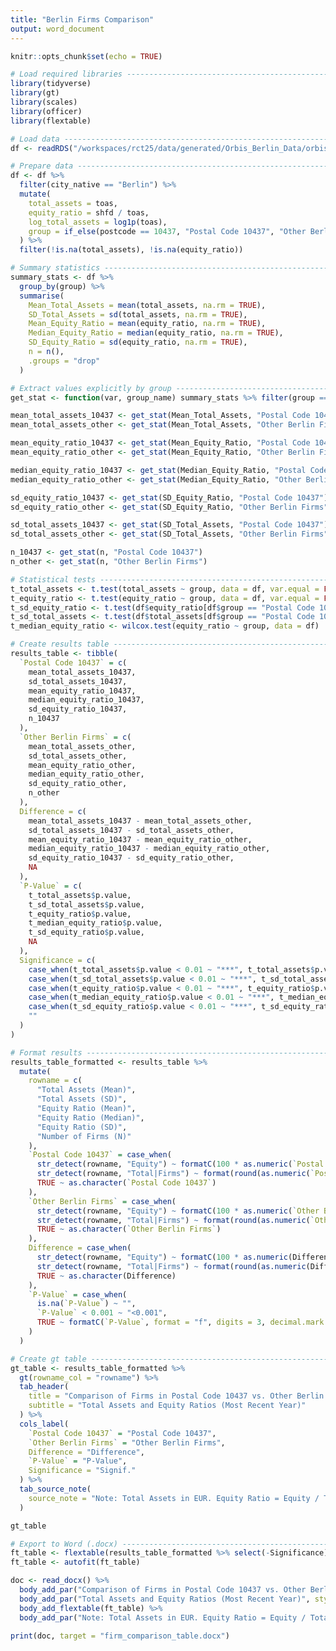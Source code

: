 ---
title: "Berlin Firms Comparison"
output: word_document
---

```{r setup, include=FALSE}
knitr::opts_chunk$set(echo = TRUE) 
```

```{r}
# Load required libraries ----------------------------------------------------
library(tidyverse)
library(gt)
library(scales)
library(officer)
library(flextable)

# Load data ------------------------------------------------------------------
df <- readRDS("/workspaces/rct25/data/generated/Orbis_Berlin_Data/orbis_panel_berlin.rds")

# Prepare data ---------------------------------------------------------------
df <- df %>%
  filter(city_native == "Berlin") %>%
  mutate(
    total_assets = toas,
    equity_ratio = shfd / toas,
    log_total_assets = log1p(toas),
    group = if_else(postcode == 10437, "Postal Code 10437", "Other Berlin Firms")
  ) %>%
  filter(!is.na(total_assets), !is.na(equity_ratio))

# Summary statistics ---------------------------------------------------------
summary_stats <- df %>%
  group_by(group) %>%
  summarise(
    Mean_Total_Assets = mean(total_assets, na.rm = TRUE),
    SD_Total_Assets = sd(total_assets, na.rm = TRUE),
    Mean_Equity_Ratio = mean(equity_ratio, na.rm = TRUE),
    Median_Equity_Ratio = median(equity_ratio, na.rm = TRUE),
    SD_Equity_Ratio = sd(equity_ratio, na.rm = TRUE),
    n = n(),
    .groups = "drop"
  )

# Extract values explicitly by group ------------------------------------------
get_stat <- function(var, group_name) summary_stats %>% filter(group == group_name) %>% pull({{ var }})

mean_total_assets_10437 <- get_stat(Mean_Total_Assets, "Postal Code 10437")
mean_total_assets_other <- get_stat(Mean_Total_Assets, "Other Berlin Firms")

mean_equity_ratio_10437 <- get_stat(Mean_Equity_Ratio, "Postal Code 10437")
mean_equity_ratio_other <- get_stat(Mean_Equity_Ratio, "Other Berlin Firms")

median_equity_ratio_10437 <- get_stat(Median_Equity_Ratio, "Postal Code 10437")
median_equity_ratio_other <- get_stat(Median_Equity_Ratio, "Other Berlin Firms")

sd_equity_ratio_10437 <- get_stat(SD_Equity_Ratio, "Postal Code 10437")
sd_equity_ratio_other <- get_stat(SD_Equity_Ratio, "Other Berlin Firms")

sd_total_assets_10437 <- get_stat(SD_Total_Assets, "Postal Code 10437")
sd_total_assets_other <- get_stat(SD_Total_Assets, "Other Berlin Firms")

n_10437 <- get_stat(n, "Postal Code 10437")
n_other <- get_stat(n, "Other Berlin Firms")

# Statistical tests ----------------------------------------------------------
t_total_assets <- t.test(total_assets ~ group, data = df, var.equal = FALSE)
t_equity_ratio <- t.test(equity_ratio ~ group, data = df, var.equal = FALSE)
t_sd_equity_ratio <- t.test(df$equity_ratio[df$group == "Postal Code 10437"], df$equity_ratio[df$group != "Postal Code 10437"], var.equal = FALSE)
t_sd_total_assets <- t.test(df$total_assets[df$group == "Postal Code 10437"], df$total_assets[df$group != "Postal Code 10437"], var.equal = FALSE)
t_median_equity_ratio <- wilcox.test(equity_ratio ~ group, data = df)

# Create results table -------------------------------------------------------
results_table <- tibble(
  `Postal Code 10437` = c(
    mean_total_assets_10437,
    sd_total_assets_10437,
    mean_equity_ratio_10437,
    median_equity_ratio_10437,
    sd_equity_ratio_10437,
    n_10437
  ),
  `Other Berlin Firms` = c(
    mean_total_assets_other,
    sd_total_assets_other,
    mean_equity_ratio_other,
    median_equity_ratio_other,
    sd_equity_ratio_other,
    n_other
  ),
  Difference = c(
    mean_total_assets_10437 - mean_total_assets_other,
    sd_total_assets_10437 - sd_total_assets_other,
    mean_equity_ratio_10437 - mean_equity_ratio_other,
    median_equity_ratio_10437 - median_equity_ratio_other,
    sd_equity_ratio_10437 - sd_equity_ratio_other,
    NA
  ),
  `P-Value` = c(
    t_total_assets$p.value,
    t_sd_total_assets$p.value,
    t_equity_ratio$p.value,
    t_median_equity_ratio$p.value,
    t_sd_equity_ratio$p.value,
    NA
  ),
  Significance = c(
    case_when(t_total_assets$p.value < 0.01 ~ "***", t_total_assets$p.value < 0.05 ~ "**", t_total_assets$p.value < 0.1 ~ "*", TRUE ~ ""),
    case_when(t_sd_total_assets$p.value < 0.01 ~ "***", t_sd_total_assets$p.value < 0.05 ~ "**", t_sd_total_assets$p.value < 0.1 ~ "*", TRUE ~ ""),
    case_when(t_equity_ratio$p.value < 0.01 ~ "***", t_equity_ratio$p.value < 0.05 ~ "**", t_equity_ratio$p.value < 0.1 ~ "*", TRUE ~ ""),
    case_when(t_median_equity_ratio$p.value < 0.01 ~ "***", t_median_equity_ratio$p.value < 0.05 ~ "**", t_median_equity_ratio$p.value < 0.1 ~ "*", TRUE ~ ""),
    case_when(t_sd_equity_ratio$p.value < 0.01 ~ "***", t_sd_equity_ratio$p.value < 0.05 ~ "**", t_sd_equity_ratio$p.value < 0.1 ~ "*", TRUE ~ ""),
    ""
  )
)

# Format results -------------------------------------------------------------
results_table_formatted <- results_table %>%
  mutate(
    rowname = c(
      "Total Assets (Mean)",
      "Total Assets (SD)",
      "Equity Ratio (Mean)",
      "Equity Ratio (Median)",
      "Equity Ratio (SD)",
      "Number of Firms (N)"
    ),
    `Postal Code 10437` = case_when(
      str_detect(rowname, "Equity") ~ formatC(100 * as.numeric(`Postal Code 10437`), format = "f", digits = 2, big.mark = ".", decimal.mark = ",") %>% paste0("%"),
      str_detect(rowname, "Total|Firms") ~ format(round(as.numeric(`Postal Code 10437`), 0), big.mark = ".", decimal.mark = ",", scientific = FALSE),
      TRUE ~ as.character(`Postal Code 10437`)
    ),
    `Other Berlin Firms` = case_when(
      str_detect(rowname, "Equity") ~ formatC(100 * as.numeric(`Other Berlin Firms`), format = "f", digits = 2, big.mark = ".", decimal.mark = ",") %>% paste0("%"),
      str_detect(rowname, "Total|Firms") ~ format(round(as.numeric(`Other Berlin Firms`), 0), big.mark = ".", decimal.mark = ",", scientific = FALSE),
      TRUE ~ as.character(`Other Berlin Firms`)
    ),
    Difference = case_when(
      str_detect(rowname, "Equity") ~ formatC(100 * as.numeric(Difference), format = "f", digits = 2, big.mark = ".", decimal.mark = ",") %>% paste0("%"),
      str_detect(rowname, "Total|Firms") ~ format(round(as.numeric(Difference), 0), big.mark = ".", decimal.mark = ",", scientific = FALSE),
      TRUE ~ as.character(Difference)
    ),
    `P-Value` = case_when(
      is.na(`P-Value`) ~ "",
      `P-Value` < 0.001 ~ "<0.001",
      TRUE ~ formatC(`P-Value`, format = "f", digits = 3, decimal.mark = ",")
    )
  )

# Create gt table ------------------------------------------------------------
gt_table <- results_table_formatted %>%
  gt(rowname_col = "rowname") %>%
  tab_header(
    title = "Comparison of Firms in Postal Code 10437 vs. Other Berlin Firms",
    subtitle = "Total Assets and Equity Ratios (Most Recent Year)"
  ) %>%
  cols_label(
    `Postal Code 10437` = "Postal Code 10437",
    `Other Berlin Firms` = "Other Berlin Firms",
    Difference = "Difference",
    `P-Value` = "P-Value",
    Significance = "Signif."
  ) %>%
  tab_source_note(
    source_note = "Note: Total Assets in EUR. Equity Ratio = Equity / Total Assets. P-values from Welch's t-test (for means and SDs) and Wilcoxon rank-sum test (for medians). Significance levels: * p<0.1, ** p<0.05, *** p<0.01. N refers to the number of firms in each group. All p-values <0.001 are reported as <0.001. Sample includes all Berlin-based firm-year observations with non-missing data for the respective variables."
  )

gt_table

# Export to Word (.docx) -----------------------------------------------------
ft_table <- flextable(results_table_formatted %>% select(-Significance) %>% relocate(rowname) %>% mutate(across(everything(), as.character)))
ft_table <- autofit(ft_table)

doc <- read_docx() %>%
  body_add_par("Comparison of Firms in Postal Code 10437 vs. Other Berlin Firms", style = "heading 1") %>%
  body_add_par("Total Assets and Equity Ratios (Most Recent Year)", style = "heading 2") %>%
  body_add_flextable(ft_table) %>%
  body_add_par("Note: Total Assets in EUR. Equity Ratio = Equity / Total Assets. P-values from Welch's t-test (for means and SDs) and Wilcoxon rank-sum test (for medians). Significance levels: * p<0.1, ** p<0.05, *** p<0.01. N refers to the number of firms in each group. All p-values <0.001 are reported as <0.001. Sample includes all Berlin-based firm-year observations with non-missing data for the respective variables.")

print(doc, target = "firm_comparison_table.docx")

```
